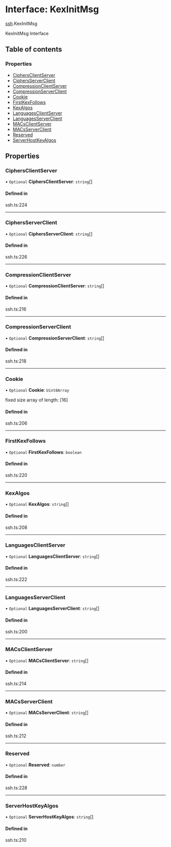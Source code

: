 # Interface: KexInitMsg

[ssh](/templates/protocols/javascript/modules/ssh).KexInitMsg

KexInitMsg Interface

## Table of contents

### Properties

- [CiphersClientServer](/templates/protocols/javascript/modules/ssh.KexInitMsg#ciphersclientserver)
- [CiphersServerClient](/templates/protocols/javascript/modules/ssh.KexInitMsg#ciphersserverclient)
- [CompressionClientServer](/templates/protocols/javascript/modules/ssh.KexInitMsg#compressionclientserver)
- [CompressionServerClient](/templates/protocols/javascript/modules/ssh.KexInitMsg#compressionserverclient)
- [Cookie](/templates/protocols/javascript/modules/ssh.KexInitMsg#cookie)
- [FirstKexFollows](/templates/protocols/javascript/modules/ssh.KexInitMsg#firstkexfollows)
- [KexAlgos](/templates/protocols/javascript/modules/ssh.KexInitMsg#kexalgos)
- [LanguagesClientServer](/templates/protocols/javascript/modules/ssh.KexInitMsg#languagesclientserver)
- [LanguagesServerClient](/templates/protocols/javascript/modules/ssh.KexInitMsg#languagesserverclient)
- [MACsClientServer](/templates/protocols/javascript/modules/ssh.KexInitMsg#macsclientserver)
- [MACsServerClient](/templates/protocols/javascript/modules/ssh.KexInitMsg#macsserverclient)
- [Reserved](/templates/protocols/javascript/modules/ssh.KexInitMsg#reserved)
- [ServerHostKeyAlgos](/templates/protocols/javascript/modules/ssh.KexInitMsg#serverhostkeyalgos)

## Properties

### CiphersClientServer

• `Optional` **CiphersClientServer**: `string`[]

#### Defined in

ssh.ts:224

___

### CiphersServerClient

• `Optional` **CiphersServerClient**: `string`[]

#### Defined in

ssh.ts:226

___

### CompressionClientServer

• `Optional` **CompressionClientServer**: `string`[]

#### Defined in

ssh.ts:216

___

### CompressionServerClient

• `Optional` **CompressionServerClient**: `string`[]

#### Defined in

ssh.ts:218

___

### Cookie

• `Optional` **Cookie**: `Uint8Array`

fixed size array of length: [16]

#### Defined in

ssh.ts:206

___

### FirstKexFollows

• `Optional` **FirstKexFollows**: `boolean`

#### Defined in

ssh.ts:220

___

### KexAlgos

• `Optional` **KexAlgos**: `string`[]

#### Defined in

ssh.ts:208

___

### LanguagesClientServer

• `Optional` **LanguagesClientServer**: `string`[]

#### Defined in

ssh.ts:222

___

### LanguagesServerClient

• `Optional` **LanguagesServerClient**: `string`[]

#### Defined in

ssh.ts:200

___

### MACsClientServer

• `Optional` **MACsClientServer**: `string`[]

#### Defined in

ssh.ts:214

___

### MACsServerClient

• `Optional` **MACsServerClient**: `string`[]

#### Defined in

ssh.ts:212

___

### Reserved

• `Optional` **Reserved**: `number`

#### Defined in

ssh.ts:228

___

### ServerHostKeyAlgos

• `Optional` **ServerHostKeyAlgos**: `string`[]

#### Defined in

ssh.ts:210
